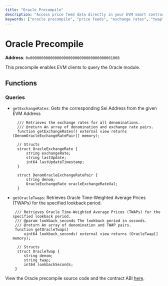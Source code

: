 ```yaml
---
title: "Oracle Precompile"
description: "Access price feed data directly in your EVM smart contracts using Sei's Oracle precompile, enabling real-time access to exchange rates, TWAPs, and other economic data."
keywords: ["oracle precompile", "price feeds", "exchange rates", "twap", "defi development"]
---
```


# Oracle Precompile

**Address**: `0x0000000000000000000000000000000000001008`

This precompile enables EVM clients to query the Oracle module.

## Functions

### Queries

- `getExchangeRates`: Gets the corresponding Sei Address from the given EVM
  Address

  ```solidity copy
    /// Retrieves the exchange rates for all denominations.
    /// @return An array of denomination and exchange rate pairs.
    function getExchangeRates() external view returns (DenomOracleExchangeRatePair[] memory);

    // Structs
    struct OracleExchangeRate {
        string exchangeRate;
        string lastUpdate;
        int64 lastUpdateTimestamp;
    }

    struct DenomOracleExchangeRatePair {
        string denom;
        OracleExchangeRate oracleExchangeRateVal;
    }
  ```

- `getOracleTwaps`: Retrieves Oracle Time-Weighted Average Prices (TWAPs) for
  the specified lookback period.

  ```solidity copy
   /// Retrieves Oracle Time-Weighted Average Prices (TWAPs) for the specified lookback period.
   /// @param lookback_seconds The lookback period in seconds.
   /// @return An array of denomination and TWAP pairs.
   function getOracleTwaps(
       uint64 lookback_seconds) external view returns (OracleTwap[] memory);

    // Structs
    struct OracleTwap {
       string denom;
       string twap;
       int64 lookbackSeconds;
   }
  ```

<Callout type="info">View the Oracle precompile source code and the contract ABI [here](https://github.com/sei-protocol/sei-chain/tree/main/precompiles/oracle).</Callout>
